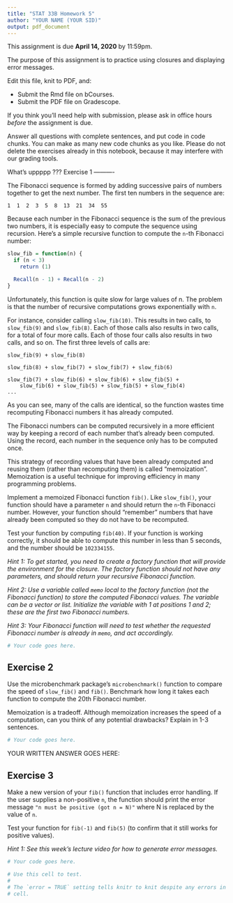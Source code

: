 ```yaml
---
title: "STAT 33B Homework 5"
author: "YOUR NAME (YOUR SID)"
output: pdf_document
---
```


This assignment is due __April 14, 2020__ by 11:59pm.

The purpose of this assignment is to practice using closures and displaying
error messages.

Edit this file, knit to PDF, and:

* Submit the Rmd file on bCourses.
* Submit the PDF file on Gradescope.

If you think you'll need help with submission, please ask in office hours
_before_ the assignment is due.

Answer all questions with complete sentences, and put code in code chunks. You
can make as many new code chunks as you like. Please do not delete the
exercises already in this notebook, because it may interfere with our grading
tools.

What's uppppp ???
Exercise 1
----------

The Fibonacci sequence is formed by adding successive pairs of numbers together
to get the next number. The first ten numbers in the sequence are:
```
1  1  2  3  5  8  13  21  34  55
```

Because each number in the Fibonacci sequence is the sum of the previous two
numbers, it is especially easy to compute the sequence using recursion. Here's
a simple recursive function to compute the `n`-th Fibonacci number:
```r
slow_fib = function(n) {
  if (n < 3)
    return (1)

  Recall(n - 1) + Recall(n - 2)
}
```
Unfortunately, this function is quite slow for large values of n. The problem
is that the number of recursive computations grows exponentially with `n`.

For instance, consider calling `slow_fib(10)`. This results in two calls, to
`slow_fib(9)` and `slow_fib(8)`. Each of those calls also results in two calls,
for a total of four more calls. Each of those four calls also results in two
calls, and so on. The first three levels of calls are:
```
slow_fib(9) + slow_fib(8)

slow_fib(8) + slow_fib(7) + slow_fib(7) + slow_fib(6)

slow_fib(7) + slow_fib(6) + slow_fib(6) + slow_fib(5) +
    slow_fib(6) + slow_fib(5) + slow_fib(5) + slow_fib(4)
...
```
As you can see, many of the calls are identical, so the function wastes time
recomputing Fibonacci numbers it has already computed.

The Fibonacci numbers can be computed recursively in a more efficient way by
keeping a record of each number that's already been computed. Using the record,
each number in the sequence only has to be computed once.

This strategy of recording values that have been already computed and reusing
them (rather than recomputing them) is called "memoization". Memoization is a
useful technique for improving efficiency in many programming problems.

Implement a memoized Fibonacci function `fib()`. Like `slow_fib()`, your
function should have a parameter `n` and should return the `n`-th Fibonacci
number. However, your function should "remember" numbers that have already been
computed so they do not have to be recomputed.

Test your function by computing `fib(40)`. If your function is working
correctly, it should be able to compute this number in less than 5 seconds, and
the number should be `102334155`.

_Hint 1: To get started, you need to create a factory function that will
provide the environment for the closure. The factory function should not have
any parameters, and should return your recursive Fibonacci function._

_Hint 2: Use a variable called `memo` local to the factory function (not the
Fibonacci function) to store the computed Fibonacci values. The variable can be
a vector or list. Initialize the variable with 1 at positions 1 and 2; these
are the first two Fibonacci numbers._

_Hint 3: Your Fibonacci function will need to test whether the requested
Fibonacci number is already in `memo`, and act accordingly._


```r
# Your code goes here.

```


Exercise 2
----------

Use the microbenchmark package's `microbenchmark()` function to compare the
speed of `slow_fib()` and `fib()`. Benchmark how long it takes each function to
compute the 20th Fibonacci number.

Memoization is a tradeoff. Although memoization increases the speed of a
computation, can you think of any potential drawbacks? Explain in 1-3
sentences.


```r
# Your code goes here.

```

YOUR WRITTEN ANSWER GOES HERE:



Exercise 3
----------

Make a new version of your `fib()` function that includes error handling. If
the user supplies a non-positive `n`, the function should print the error
message `"n must be positive (got n = N)"` where N is replaced by the value of
`n`.


Test your function for `fib(-1)` and `fib(5)` (to confirm that it still works
for positive values).

_Hint 1: See this week's lecture video for how to generate error messages._

```r
# Your code goes here.

```

```r
# Use this cell to test.
#
# The `error = TRUE` setting tells knitr to knit despite any errors in this
# cell.

```



